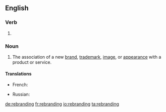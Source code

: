 ==English==

===Verb===
{{head|en|present participle}}

# {{present participle of|rebrand|lang=en}}

===Noun===
{{en-noun}}

# The association of a new [[brand]], [[trademark]], [[image]], or [[appearance]] with a product or service.

====Translations====
{{trans-top|association of a new brand, trademark, image, or appearance with a product or service}}
* French: {{t+|fr|rebranding|m}}
{{trans-mid}}
* Russian: {{t|ru|ребре́ндинг|m|tr=rebrɛ́nding|sc=Cyrl}}
{{trans-bottom}}

[[de:rebranding]]
[[fr:rebranding]]
[[io:rebranding]]
[[ta:rebranding]]